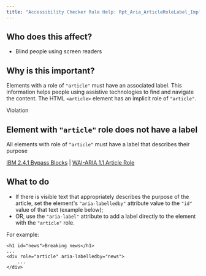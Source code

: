 ```yaml
---
title: "Accessibility Checker Rule Help: Rpt_Aria_ArticleRoleLabel_Implicit"
---
```


<div className="toolHelp">
<Row>
<Column colLg={5} colMd={3} colSm={4} className="toolLeft">

## Who does this affect?

* Blind people using screen readers

## Why is this important?

Elements with a role of `"article"` must have an associated label. This information helps people using assistive technologies to find and navigate the content. The HTML `<article>` element has an implicit role of `"article"`.

</Column>
<Column colLg={11} colMd={5} colSm={4} className="toolMain">

<div id="locLevel" className="level-violation">Violation</div>

## Element with `"article"` role does not have a label
All elements with role of `"article"` must have a label that describes their purpose

[IBM 2.4.1 Bypass Blocks](http://www.ibm.com/able/guidelines/ci162/bypass_blocks.html) | [WAI-ARIA 1.1 Article Role](https://www.w3.org/TR/wai-aria-1.1/#article)

<div id="locSnippet"></div>

## What to do

* If there is visible text that appropriately describes the purpose of the article, set the element's `"aria-labelledby"` attribute value to the `"id"` value of that text (example below);
* OR, use the `"aria-label"` attribute to add a label directly to the element with the `"article"` role.

For example:
```
<h1 id="news">Breaking news</h1>
...
<div role="article" aria-labelledby="news">
    ...
</div>
```


</Column>
</Row>
</div>
